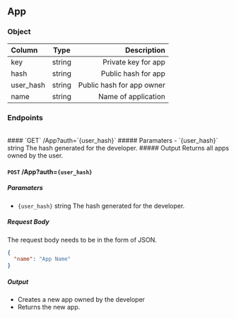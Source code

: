 ## App

### Object

| Column    |  Type  |               Description |
| :-------- | :----: | ------------------------: |
| key       | string |       Private key for app |
| hash      | string |       Public hash for app |
| user_hash | string | Public hash for app owner |
| name      | string |       Name of application |

### Endpoints
<br />
#### `GET` /App?auth=`{user_hash}`
##### Paramaters
- `{user_hash}` string
    The hash generated for the developer.
##### Output
Returns all apps owned by the user.

#### `POST` /App?auth=`{user_hash}`
##### Paramaters
- `{user_hash}` string
    The hash generated for the developer.
##### Request Body
The request body needs to be in the form of JSON.
```json
{
  "name": "App Name"
}
```
##### Output
- Creates a new app owned by the developer
- Returns the new app.
